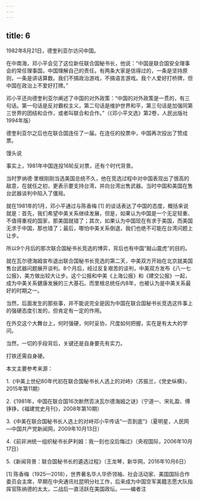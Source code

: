 ```yaml
---
---
---
```

title: 6
---



1982年8月21日，德奎利亚尔访问中国。

在中南海，邓小平会见了这位新任联合国秘书长，他说：“中国是联合国安全理事会的常任理事国，中国理解自己的责任。有两条大家是信得过的，一条是坚持原则，一条是讲话算数。我们不搞政治游戏，不搞语言游戏。我个人爱好打桥牌，但中国在政治上不爱好打牌。”

邓小平还向德奎利亚尔阐述了中国的对外政策：“中国的对外政策是一贯的，有三句话。第一句话是反对霸权主义，第二句话是维护世界和平，第三句话是加强同第三世界的团结和合作，或者叫联合和合作。”（《邓小平文选》第2卷，人民出版社1994年版）

德奎利亚尔之后也在联合国连任了一届。在连任的投票中，中国再次投出了赞成票。

馒头说

事实上，1981年中国连投16轮反对票，还有个时代背景。

当时罗纳德·里根刚刚当选美国总统不久，他在竞选过程中对中国表现出了很高的敌意，在就任之初，更表示要支持台湾，并向台湾出售武器。当时中国和美国在售台武器谈判中陷入了僵局。

就在1981年的1月，邓小平通过与陈香梅 [1] 的谈话表达了中国的态度，概括来说就是：首先，我们希望中美关系继续发展，但是，如果认为中国是一个无足轻重、不值得重视的国家，那美国就错了；其次，如果认为中国现在有求于美国，而美国无求于中国，那也错了；最后，哪怕中美关系倒退，我们也绝不可能在台湾问题上让步。

所以9个月后的那次联合国秘书长竞选的博弈，背后也有中国“敲山震虎”的目的。

就在瓦尔德海姆宣布退出联合国秘书长竞选的第二天，中美双方开始在北京就美国售台武器问题展开谈判。8个月后，经过反复艰苦的谈判，中美双方发布《八一七公报》，美方做出较大让步。这个公报和中美《上海公报》和《建交公报》一起，成为中美关系健康发展的三大基石。而里根总统任内8年，也被认为是中美关系最好的时期之一。

当然，后面发生的那些事，并不能说完全是因为中国在联合国秘书长竞选这件事上的强硬态度引发的，但肯定有一定的作用。

在外交这个大舞台上，何时强硬，何时妥协，尺度如何把握，实在是有太大的学问。

当然，一切的手段背后，关键还是自身要先有实力。

打铁还需自身硬。

本文主要参考来源：

1.《中美上世纪80年代初在联合国秘书长人选上的对峙》（苏振兰，《党史纵横》，2015年第11期）

2.《1981年，中国在联合国16次断然否决瓦尔德海姆之谜》（宁道一、宋礼盈、傅铮铮，《福建党史月刊》，2008年第10期）

3.《中美在联合国秘书长人选上的对峙邓小平传话“一否到底”》（夏明星，人民网—中国共产党新闻网，2009年10月13日）

4.《前非洲统一组织秘书长萨利姆：我一刻也没后悔过》（央视国际，2006年10月17日）

5.《新闻背景：联合国秘书长的遴选过程》（王龙琴，新华网，2016年10月6日）

[1] 陈香梅（1925—2018），世界著名华人华侨领袖、社会活动家、美国国际合作委员会主席，早期在中央通讯社昆明分社工作，后来成为中国空军美籍志愿大队指挥官陈纳德的太太，二战后一直活跃在美国政坛。——编者注